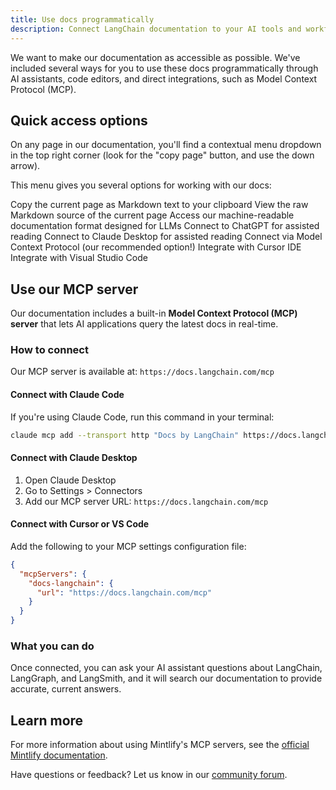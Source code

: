 ```yaml
---
title: Use docs programmatically
description: Connect LangChain documentation to your AI tools and workflows
---
```


We want to make our documentation as accessible as possible. We've included several ways for you to use these docs programmatically through AI assistants, code editors, and direct integrations, such as Model Context Protocol (MCP).

## Quick access options

On any page in our documentation, you'll find a contextual menu dropdown in the top right corner (look for the "copy page" button, and use the down arrow).

This menu gives you several options for working with our docs:

<CardGroup cols={2}>
    <Card title="Copy" icon="copy">
        Copy the current page as Markdown text to your clipboard
    </Card>
    <Card title="View as Markdown" icon="eye">
        View the raw Markdown source of the current page
    </Card>
    <Card title="llms.txt" icon="file-lines">
        Access our machine-readable documentation format designed for LLMs
    </Card>
    <Card title="ChatGPT" icon="comment">
        Connect to ChatGPT for assisted reading
    </Card>
    <Card title="Claude" icon="message-bot">
        Connect to Claude Desktop for assisted reading
    </Card>
    <Card title="MCP Server" icon="plug">
        Connect via Model Context Protocol (our recommended option!)
    </Card>
    <Card title="Cursor" icon="code">
        Integrate with Cursor IDE
    </Card>
    <Card title="VS Code" icon="code">
        Integrate with Visual Studio Code
    </Card>
</CardGroup>

## Use our MCP server

Our documentation includes a built-in **Model Context Protocol (MCP) server** that lets AI applications query the latest docs in real-time.

### How to connect

Our MCP server is available at: `https://docs.langchain.com/mcp`

#### Connect with Claude Code

If you're using Claude Code, run this command in your terminal:

```bash
claude mcp add --transport http "Docs by LangChain" https://docs.langchain.com/mcp
```

#### Connect with Claude Desktop

1. Open Claude Desktop
2. Go to Settings > Connectors
3. Add our MCP server URL: `https://docs.langchain.com/mcp`

#### Connect with Cursor or VS Code

Add the following to your MCP settings configuration file:

```json
{
  "mcpServers": {
    "docs-langchain": {
      "url": "https://docs.langchain.com/mcp"
    }
  }
}
```

### What you can do

Once connected, you can ask your AI assistant questions about LangChain, LangGraph, and LangSmith, and it will search our documentation to provide accurate, current answers.

## Learn more

For more information about using Mintlify's MCP servers, see the [official Mintlify documentation](https://www.mintlify.com/docs/ai/model-context-protocol).

Have questions or feedback? Let us know in our [community forum](https://forum.langchain.com/).
